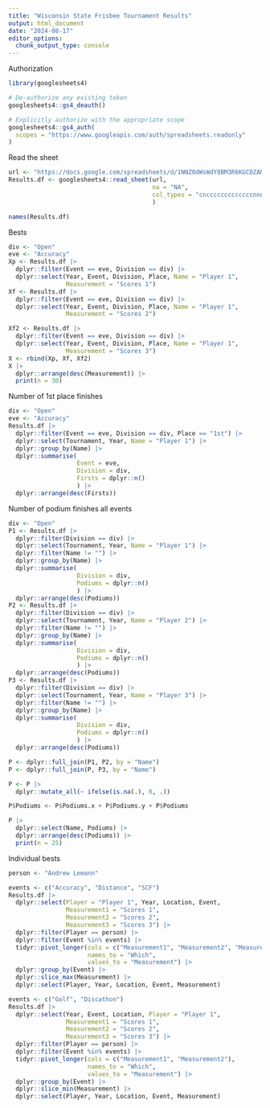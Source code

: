 ```yaml
---
title: "Wisconsin State Frisbee Tournament Results"
output: html_document
date: "2024-08-17"
editor_options: 
  chunk_output_type: console
---
```



Authorization
```r
library(googlesheets4)

# De-authorize any existing token
googlesheets4::gs4_deauth()

# Explicitly authorize with the appropriate scope
googlesheets4::gs4_auth(
  scopes = "https://www.googleapis.com/auth/spreadsheets.readonly"
)
```

Read the sheet
```r
url <- "https://docs.google.com/spreadsheets/d/1NNZ0dWsWdY8BM3R6KGCDZAMMH_O_Xikl7_PB1SVsLSY/edit#gid=0"
Results.df <- googlesheets4::read_sheet(url,
                                        na = "NA",
                                        col_types = "cncccccccccccccnnnnnc"
                                        )
```

```r
names(Results.df)
```


Bests
```r
div <- "Open"
eve <- "Accuracy"
Xp <- Results.df |>
  dplyr::filter(Event == eve, Division == div) |>
  dplyr::select(Year, Event, Division, Place, Name = "Player 1", 
                Measurement = "Scores 1")
Xf <- Results.df |>
  dplyr::filter(Event == eve, Division == div) |>
  dplyr::select(Year, Event, Division, Place, Name = "Player 1", 
                Measurement = "Scores 2")

Xf2 <- Results.df |>
  dplyr::filter(Event == eve, Division == div) |>
  dplyr::select(Year, Event, Division, Place, Name = "Player 1", 
                Measurement = "Scores 3")
X <- rbind(Xp, Xf, Xf2)
X |> 
  dplyr::arrange(desc(Measurement)) |>
  print(n = 30)
```

Number of 1st place finishes
```r
div <- "Open"
eve <- "Accuracy"
Results.df |>
  dplyr::filter(Event == eve, Division == div, Place == "1st") |>
  dplyr::select(Tournament, Year, Name = "Player 1") |>
  dplyr::group_by(Name) |>
  dplyr::summarise(
                   Event = eve,
                   Division = div,
                   Firsts = dplyr::n()
                   ) |>
  dplyr::arrange(desc(Firsts))
```

Number of podium finishes all events
```r
div <- "Open"
P1 <- Results.df |>
  dplyr::filter(Division == div) |>
  dplyr::select(Tournament, Year, Name = "Player 1") |>
  dplyr::filter(Name != "") |>
  dplyr::group_by(Name) |>
  dplyr::summarise(
                   Division = div,
                   Podiums = dplyr::n()
                   ) |>
  dplyr::arrange(desc(Podiums))
P2 <- Results.df |>
  dplyr::filter(Division == div) |>
  dplyr::select(Tournament, Year, Name = "Player 2") |>
  dplyr::filter(Name != "") |>
  dplyr::group_by(Name) |>
  dplyr::summarise(
                   Division = div,
                   Podiums = dplyr::n()
                   ) |>
  dplyr::arrange(desc(Podiums))
P3 <- Results.df |>
  dplyr::filter(Division == div) |>
  dplyr::select(Tournament, Year, Name = "Player 3") |>
  dplyr::filter(Name != "") |>
  dplyr::group_by(Name) |>
  dplyr::summarise(
                   Division = div,
                   Podiums = dplyr::n()
                   ) |>
  dplyr::arrange(desc(Podiums))

P <- dplyr::full_join(P1, P2, by = "Name")
P <- dplyr::full_join(P, P3, by = "Name")

P <- P |>
  dplyr::mutate_all(~ ifelse(is.na(.), 0, .))

P$Podiums <- P$Podiums.x + P$Podiums.y + P$Podiums

P |> 
  dplyr::select(Name, Podiums) |>
  dplyr::arrange(desc(Podiums)) |>
  print(n = 25)
```

Individual bests
```r
person <- "Andrew Lemann"

events <- c("Accuracy", "Distance", "SCF")
Results.df |> 
  dplyr::select(Player = "Player 1", Year, Location, Event,
                Measurement1 = "Scores 1",
                Measurement2 = "Scores 2",
                Measurement3 = "Scores 3") |>
  dplyr::filter(Player == person) |>
  dplyr::filter(Event %in% events) |>
  tidyr::pivot_longer(cols = c("Measurement1", "Measurement2", "Measurement3"),
                      names_to = "Which",
                      values_to = "Measurement") |>  
  dplyr::group_by(Event) |>
  dplyr::slice_max(Measurement) |>
  dplyr::select(Player, Year, Location, Event, Measurement)

events <- c("Golf", "Discathon")
Results.df |> 
  dplyr::select(Year, Event, Location, Player = "Player 1", 
                Measurement1 = "Scores 1",
                Measurement2 = "Scores 2",
                Measurement3 = "Scores 3") |>
  dplyr::filter(Player == person) |>
  dplyr::filter(Event %in% events) |>
  tidyr::pivot_longer(cols = c("Measurement1", "Measurement2"),
                      names_to = "Which",
                      values_to = "Measurement") |>
  dplyr::group_by(Event) |>
  dplyr::slice_min(Measurement) |>
  dplyr::select(Player, Year, Location, Event, Measurement)
```
